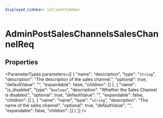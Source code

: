 ```yaml
---
displayed_sidebar: jsClientSidebar
---
```



# AdminPostSalesChannelsSalesChannelReq

## Properties

<ParameterTypes parameters={[
  {
    "name": "description",
    "type": "`string`",
    "description": "The description of the sales channel.",
    "optional": true,
    "defaultValue": "",
    "expandable": false,
    "children": []
  },
  {
    "name": "is_disabled",
    "type": "`boolean`",
    "description": "Whether the Sales Channel is disabled.",
    "optional": true,
    "defaultValue": "",
    "expandable": false,
    "children": []
  },
  {
    "name": "name",
    "type": "`string`",
    "description": "The name of the sales channel",
    "optional": true,
    "defaultValue": "",
    "expandable": false,
    "children": []
  }
]} />
